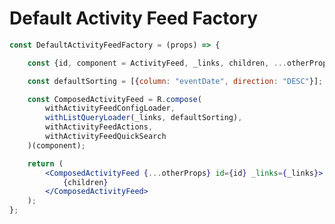 
<Meta title="Templates/Components/ActivityFeedView" />

# Default Activity Feed Factory

```jsx
const DefaultActivityFeedFactory = (props) => {

	const {id, component = ActivityFeed, _links, children, ...otherProps} = props;

	const defaultSorting = [{column: "eventDate", direction: "DESC"}];

	const ComposedActivityFeed = R.compose(
		withActivityFeedConfigLoader,
		withListQueryLoader(_links, defaultSorting),
		withActivityFeedActions,
		withActivityFeedQuickSearch
	)(component);

	return (
		<ComposedActivityFeed {...otherProps} id={id} _links={_links}>
			{children}
		</ComposedActivityFeed>
	);
};
```